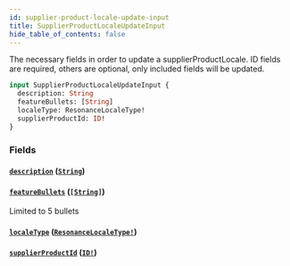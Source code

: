 ```yaml
---
id: supplier-product-locale-update-input
title: SupplierProductLocaleUpdateInput
hide_table_of_contents: false
---
```



The necessary fields in order to update a supplierProductLocale.
ID fields are required, others are optional, only included fields will be updated.

```graphql
input SupplierProductLocaleUpdateInput {
  description: String
  featureBullets: [String]
  localeType: ResonanceLocaleType!
  supplierProductId: ID!
}
```


### Fields

#### [`description`](#) ([`String`](/supply/api/graphql-admin/reference/scalars/string))




#### [`featureBullets`](#) ([`[String]`](/supply/api/graphql-admin/reference/scalars/string))

Limited to 5 bullets


#### [`localeType`](#) ([`ResonanceLocaleType!`](/supply/api/graphql-admin/reference/enums/resonance-locale-type))




#### [`supplierProductId`](#) ([`ID!`](/supply/api/graphql-admin/reference/scalars/id))







